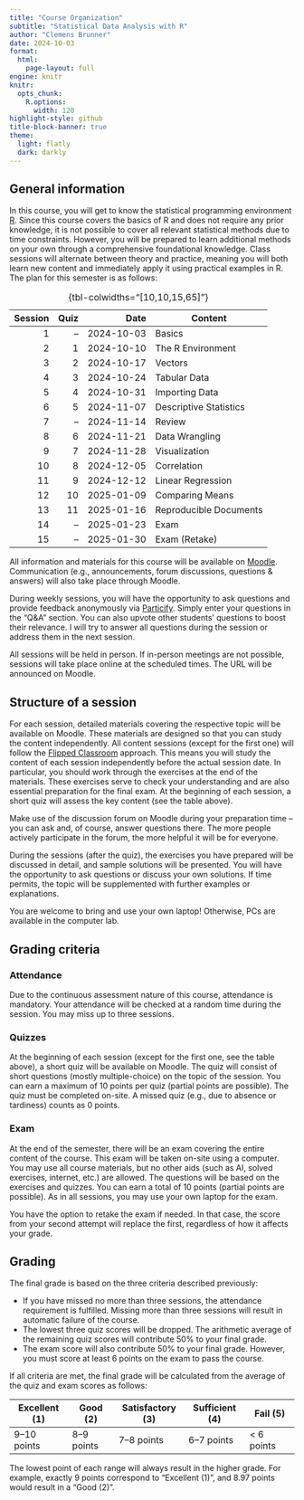 ```yaml
---
title: "Course Organization"
subtitle: "Statistical Data Analysis with R"
author: "Clemens Brunner"
date: 2024-10-03
format:
  html:
    page-layout: full
engine: knitr
knitr:
  opts_chunk: 
    R.options:
      width: 120
highlight-style: github
title-block-banner: true
theme:
  light: flatly
  dark: darkly
---
```


## General information

In this course, you will get to know the statistical programming environment [R](https://www.r-project.org/). Since this course covers the basics of R and does not require any prior knowledge, it is not possible to cover all relevant statistical methods due to time constraints. However, you will be prepared to learn additional methods on your own through a comprehensive foundational knowledge. Class sessions will alternate between theory and practice, meaning you will both learn new content and immediately apply it using practical examples in R. The plan for this semester is as follows:

| Session | Quiz | Date       | Content                |
|--------:|-----:|-----------:|------------------------|
| 1       |   –  | 2024-10-03 | Basics                 |
| 2       |   1  | 2024-10-10 | The R Environment      |
| 3       |   2  | 2024-10-17 | Vectors                |
| 4       |   3  | 2024-10-24 | Tabular Data           |
| 5       |   4  | 2024-10-31 | Importing Data         |
| 6       |   5  | 2024-11-07 | Descriptive Statistics |
| 7       |   –  | 2024-11-14 | Review                 |
| 8       |   6  | 2024-11-21 | Data Wrangling         |
| 9       |   7  | 2024-11-28 | Visualization          |
| 10      |   8  | 2024-12-05 | Correlation            |
| 11      |   9  | 2024-12-12 | Linear Regression      |
| 12      |  10  | 2025-01-09 | Comparing Means        |
| 13      |  11  | 2025-01-16 | Reproducible Documents |
| 14      |   –  | 2025-01-23 | Exam                   |
| 15      |   –  | 2025-01-30 | Exam (Retake)          |

: {tbl-colwidths="[10,10,15,65]"}

All information and materials for this course will be available on [Moodle](https://moodle.uni-graz.at/login/index.php). Communication (e.g., announcements, forum discussions, questions & answers) will also take place through Moodle.

During weekly sessions, you will have the opportunity to ask questions and provide feedback anonymously via [Particify](https://ars.uni-graz.at/p/14274442). Simply enter your questions in the "Q&A" section. You can also upvote other students' questions to boost their relevance. I will try to answer all questions during the session or address them in the next session.

All sessions will be held in person. If in-person meetings are not possible, sessions will take place online at the scheduled times. The URL will be announced on Moodle.


## Structure of a session

For each session, detailed materials covering the respective topic will be available on Moodle. These materials are designed so that you can study the content independently. All content sessions (except for the first one) will follow the [Flipped Classroom](https://en.wikipedia.org/wiki/Flipped_classroom) approach. This means you will study the content of each session independently before the actual session date. In particular, you should work through the exercises at the end of the materials. These exercises serve to check your understanding and are also essential preparation for the final exam. At the beginning of each session, a short quiz will assess the key content (see the table above).

:::{.callout-tip}
Make use of the discussion forum on Moodle during your preparation time – you can ask and, of course, answer questions there. The more people actively participate in the forum, the more helpful it will be for everyone.
:::

During the sessions (after the quiz), the exercises you have prepared will be discussed in detail, and sample solutions will be presented. You will have the opportunity to ask questions or discuss your own solutions. If time permits, the topic will be supplemented with further examples or explanations.

You are welcome to bring and use your own laptop! Otherwise, PCs are available in the computer lab.


## Grading criteria

### Attendance

Due to the continuous assessment nature of this course, attendance is mandatory. Your attendance will be checked at a random time during the session. You may miss up to three sessions.


### Quizzes

At the beginning of each session (except for the first one, see the table above), a short quiz will be available on Moodle. The quiz will consist of short questions (mostly multiple-choice) on the topic of the session. You can earn a maximum of 10 points per quiz (partial points are possible). The quiz must be completed on-site. A missed quiz (e.g., due to absence or tardiness) counts as 0 points.


### Exam

At the end of the semester, there will be an exam covering the entire content of the course. This exam will be taken on-site using a computer. You may use all course materials, but no other aids (such as AI, solved exercises, internet, etc.) are allowed. The questions will be based on the exercises and quizzes. You can earn a total of 10 points (partial points are possible). As in all sessions, you may use your own laptop for the exam.

You have the option to retake the exam if needed. In that case, the score from your second attempt will replace the first, regardless of how it affects your grade.


## Grading

The final grade is based on the three criteria described previously:

- If you have missed no more than three sessions, the attendance requirement is fulfilled. Missing more than three sessions will result in automatic failure of the course.
- The lowest three quiz scores will be dropped. The arithmetic average of the remaining quiz scores will contribute 50% to your final grade.
- The exam score will also contribute 50% to your final grade. However, you must score at least 6 points on the exam to pass the course.

If all criteria are met, the final grade will be calculated from the average of the quiz and exam scores as follows:

| Excellent (1) | Good (2)   | Satisfactory (3) | Sufficient (4) | Fail (5)    |
|---------------|------------|------------------|----------------|-------------|
| 9–10 points   | 8–9 points | 7–8 points       | 6–7 points     | \< 6 points |

The lowest point of each range will always result in the higher grade. For example, exactly 9 points correspond to "Excellent (1)", and 8.97 points would result in a "Good (2)".
